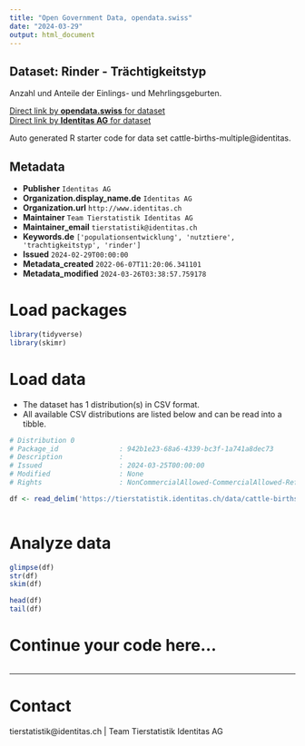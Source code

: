 ```yaml
---
title: "Open Government Data, opendata.swiss"
date: "2024-03-29"
output: html_document
---
```


## Dataset: Rinder - Trächtigkeitstyp

Anzahl und Anteile der Einlings- und Mehrlingsgeburten.

[Direct link by **opendata.swiss** for dataset](https://opendata.swiss/de/dataset/rinder-trachtigkeitstyp)<br>
[Direct link by **Identitas AG** for dataset](https://tierstatistik.identitas.ch/)

Auto generated R starter code for data set cattle-births-multiple@identitas.

## Metadata

- **Publisher** `Identitas AG`
- **Organization.display_name.de** `Identitas AG`
- **Organization.url** `http://www.identitas.ch`
- **Maintainer** `Team Tierstatistik Identitas AG`
- **Maintainer_email** `tierstatistik@identitas.ch`
- **Keywords.de** `['populationsentwicklung', 'nutztiere', 'trachtigkeitstyp', 'rinder']`
- **Issued** `2024-02-29T00:00:00`
- **Metadata_created** `2022-06-07T11:20:06.341101`
- **Metadata_modified** `2024-03-26T03:38:57.759178`


# Load packages

```r

library(tidyverse)
library(skimr)

```

# Load data

-   The dataset has 1 distribution(s) in CSV format.
-   All available CSV distributions are listed below and can be read into a tibble.

```r

# Distribution 0
# Package_id               : 942b1e23-68a6-4339-bc3f-1a741a8dec73
# Description              : 
# Issued                   : 2024-03-25T00:00:00
# Modified                 : None
# Rights                   : NonCommercialAllowed-CommercialAllowed-ReferenceRequired

df <- read_delim('https://tierstatistik.identitas.ch/data/cattle-births-multiple.csv')



```

# Analyze data

```r

glimpse(df)
str(df)
skim(df)

head(df)
tail(df)

```

# Continue your code here...

```r

```

------------------------------------------------------------------------

# Contact

tierstatistik@identitas.ch | Team Tierstatistik Identitas AG
